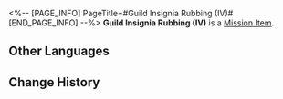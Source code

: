 <%-- [PAGE_INFO]
PageTitle=#Guild Insignia Rubbing (IV)#
[END_PAGE_INFO] --%>
{{Item Infobox
|id          = 140261
|image       = Item Guild Insignia Rubbing (IV).png{{subst:void|<!--$UPLOAD:<<SpriteOutput/ItemFigures/149975.png>-<Item Guild Insignia Rubbing (IV).png>-<Item Icons>>-->}}
|type        = Mission Item
|invCategory = Missions
|rarity      = 1
|effect      = 
|description = A rubbing put together at a particular angle, portraying the secret insignia left by Scholar Bernini, who was Todd's teacher. It seems to be hiding some important information.
}}
'''Guild Insignia Rubbing (IV)''' is a [[Mission Item]].

==Other Languages==
{{Other Languages
|en   = Guild Insignia Rubbing (IV)
|zhs  = 学会标识的拓片（其四）
|zht  = 學會標記拓片（其四）
|ja   = 学会のマークの拓本（四）
|ko   = 학회 표식의 탁본 (4)
|es   = Calco de una marca de la Sociedad (IV)
|fr   = Estampe de marque de la Guilde (IV)
|ru   = Эстамп Гильдии IV
|th   = ภาพจารึกที่มีสัญลักษณ์ของสถาบัน (4)
|vi   = Bản Khắc Ký Hiệu Của Hội 4
|de   = Gildeninsignien-Abrieb (IV)
|id   = Jejak Simbol Ilmu Akademis (Bagian 4)
|pt   = Parte da Insígnia da Guilda (IV)
}}

==Change History==
{{Change History|1.2}}